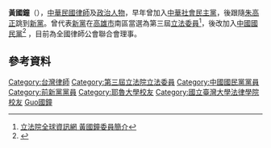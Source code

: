 {{Infobox officeholder
| name = 黃國鐘
| image =立法院內政委員會針對《政黨法》立法舉行公聽會.jpg
| width = 
| now = {{ROC}}政治人士 
| period = 
| sex = 男 
| Native place = 
| nationality = {{ROC}}
| date of birth = {{birth year and age|1954}}
| party = {{KMT|19px}}（1998-至今）
|otherparty ={{中華社會民主黨}}（1991－1994）<br>{{np}}（1994－1998）
| place of birth = {{Taiwan Area}}
| educate = 
*臺灣大學法律學系(輔修經濟學系)榜首
*全國公務人員高等考試優等第一名
*美國耶魯大學法學碩士、博士候選人
| past = 
*中華民國律師公會全國聯合會秘書長
*中華社會民主黨代理主席
*國立清華大學通識教育中心兼任講師
*歐洲文教基金會董事
*中歐國會議員聯誼會副會長
*第三屆立法委員<br><span style="color: blue;">(1996年-1999年)</span>
*立法院預算委員會及法制委員會召集委員
*中華民國高雄市古典詩學研究會顧問
*中央研究院院社科研究
*新黨全國委員會顧問
*憲兵司令部軍法預官
*行政院公民投票審議委員會委員
*全國律師公會聯合會理事
}}
'''黃國鐘'''（{{bd|1954年|||}}），[[中華民國|中華民國]][[律師|律師]]及[[政治人物|政治人物]]，早年曾加入[[中華社會民主黨|中華社會民主黨]]，後跟隨[[朱高正|朱高正]]跳到[[新黨|新黨]]。曾代表[[新黨|新黨]]在[[高雄市|高雄市]]南區當選為第三屆[[立法委員|立法委員]]<ref>[http://www.ly.gov.tw/03_leg/0301_main/legIntro.action?lgno=00116&stage=3 立法院全球資訊網 黃國鐘委員簡介]</ref>，後改加入[[中國國民黨|中國國民黨]]<ref>{{Cite web |url =http://news.cts.com.tw/cts/general/199801/199801220012009.html |title =黃國鐘退出新黨 |author = |date =1998-01-22|publisher =華視新聞 |language = zh-hant |accessdate = 2018年10月25日 |quote = }}</ref>
，目前為全國律師公會聯合會理事。

==參考資料==
{{reflist}}

{{TW-poli-bio-stub}}
{{authority control}}
{{DEFAULTSORT:Huang黃國鐘}}

[[Category:台灣律師|Category:台灣律師]]
[[Category:第三屆立法院立法委員|Category:第三屆立法院立法委員]]
[[Category:中國國民黨黨員|Category:中國國民黨黨員]]
[[Category:前新黨黨員|Category:前新黨黨員]]
[[Category:耶魯大學校友|Category:耶魯大學校友]]
[[Category:國立臺灣大學法律學院校友|Category:國立臺灣大學法律學院校友]]
[[Category:黄姓|Guo國鐘]]